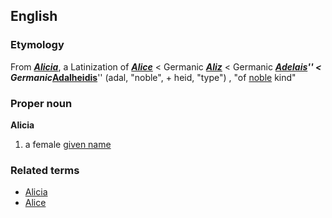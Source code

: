 ==English==
===Etymology===
From '''''[[Alicia]]''''', a Latinization of '''''[[Alice]]''''' < Germanic '''''[[Aliz]]''''' < Germanic '''''[[Adelais]]'''''  < Germanic '''''[[Adalheidis]]''''' (adal, "noble", + heid, "type") , "of [[noble]] kind"

===Proper noun===
'''Alicia'''
#a female [[given name]]

===Related terms===
*[[Alicia]]
*[[Alice]]